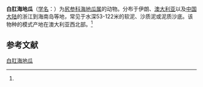 {{Speciesbox
| name = 白肛海地瓜
| status = 
| status_system = 
| image = 
| genus = Acaudina
| species = leucoprocta
| authority = (H. L. Clark, 1938)<ref name='id12734'>{{cite web| url =http://www.bioinfo.cn/db05/BjdwSpecies.php?action=view&id=12734| title =白肛海地瓜| work =《中国动物物种编目数据库》| publisher =中国科学院微生物研究所| author =中国科学院动物研究所| accessdate =2009-04-28| deadurl =yes| archiveurl =https://web.archive.org/web/20160305010146/http://www.bioinfo.cn/db05/BjdwSpecies.php?action=view&id=12734| archivedate =2016-03-05}}</ref>
}}

'''白肛海地瓜'''（[[学名|学名]]：{{lang|la|''Acaudina leucoprocta''}}）为[[尻参科|尻参科]][[海地瓜属|海地瓜属]]的动物。分布于伊朗、[[澳大利亚|澳大利亚]]以及[[中国大陆|中国大陆]]的浙江到海南岛等地，常见于水深53-122米的软泥、沙质泥或泥质沙底。该物种的模式产地在澳大利亚西北部。<ref name='id12734'/>

== 参考文献 ==
{{reflist}}

{{Wikispecies|Acaudina leucoprocta}}
{{Taxonbar|from=Q2604435}}

[[Category:海地瓜属|白肛海地瓜]]


{{海参小作品}}